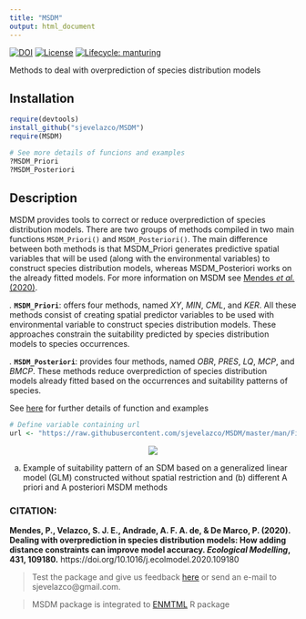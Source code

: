 ---
title: "MSDM"
output: html_document
---
[![DOI](https://zenodo.org/badge/DOI/10.1016/j.ecolmodel.2020.109180.svg)](https://doi.org/10.1016/j.ecolmodel.2020.109180)
[![License](https://img.shields.io/badge/license-GPL%20%28%3E=%203%29-lightgrey.svg?style=flat)](http://www.gnu.org/licenses/gpl-3.0.html)
[![Lifecycle:
manturing](https://img.shields.io/badge/lifecycle-manturing-blue.svg)](https://www.tidyverse.org/lifecycle/#manturing)

Methods to deal with overprediction of species distribution models


## Installation

```r
require(devtools)  
install_github("sjevelazco/MSDM")  
require(MSDM)

# See more details of funcions and examples
?MSDM_Priori
?MSDM_Posteriori
```

## Description

MSDM provides tools to correct or reduce overprediction of species distribution models. There are two groups of methods compiled in two main functions `MSDM_Priori()` and `MSDM_Posteriori()`. The main difference between both methods is that MSDM_Priori generates predictive spatial variables that will be used (along with the environmental variables) to construct species distribution models, whereas MSDM_Posteriori works on the already fitted models. For more information on MSDM see [Mendes *et al.* (2020)](https://doi.org/10.1016/j.ecolmodel.2020.109180).

*.* **`MSDM_Priori`**: offers four methods, named *XY*, *MIN*,  *CML*, and *KER*. All these methods consist of creating spatial predictor variables to be used with environmental variable to construct species distribution models. These approaches constrain the suitability predicted by species distribution models to species occurrences.

*.* **`MSDM_Posteriori`**: provides four methods, named *OBR*, *PRES*, *LQ*, *MCP*, and *BMCP*. These methods reduce overprediction of species distribution models already fitted based on the occurrences and suitability patterns of species. 

See [here](https://sjevelazco.github.io/MSDM/reference/index.html) for further details of function and examples 

 
```{r, echo=FALSE}
# Define variable containing url
url <- "https://raw.githubusercontent.com/sjevelazco/MSDM/master/man/Figure/readme_figure.svg"
```
<center><img src="`r url`"></center>
(a) Example of suitability pattern of an SDM based on a generalized linear model (GLM) constructed without spatial restriction and (b) different A priori and A posteriori MSDM methods

### CITATION:
**Mendes, P., Velazco, S. J. E., Andrade, A. F. A. de, & De Marco, P. (2020). Dealing with overprediction in species distribution models: How adding distance constraints can improve model accuracy. *Ecological Modelling*, 431, 109180.** https://doi.org/10.1016/j.ecolmodel.2020.109180

> Test the package and give us feedback [here](https://github.com/sjevelazco/MSDM/issues) or send an e-mail to sjevelazco@gmail.com.

> MSDM package is integrated to [ENMTML](https://github.com/andrefaa/ENMTML) R package

